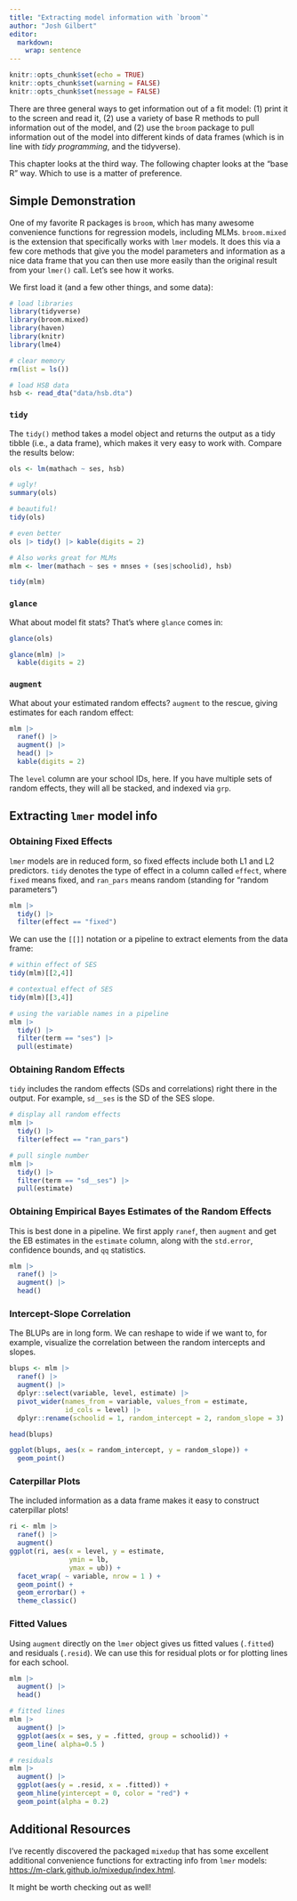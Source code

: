 ```yaml
---
title: "Extracting model information with `broom`"
author: "Josh Gilbert"
editor: 
  markdown: 
    wrap: sentence
---
```


```r
knitr::opts_chunk$set(echo = TRUE)
knitr::opts_chunk$set(warning = FALSE)
knitr::opts_chunk$set(message = FALSE)
```

There are three general ways to get information out of a fit model: (1) print it to the screen and read it, (2) use a variety of base R methods to pull information out of the model, and (2) use the `broom` package to pull information out of the model into different kinds of data frames (which is in line with *tidy programming*, and the tidyverse).

This chapter looks at the third way.
The following chapter looks at the "base R" way.
Which to use is a matter of preference.

## Simple Demonstration

One of my favorite R packages is `broom`, which has many awesome convenience functions for regression models, including MLMs.
`broom.mixed` is the extension that specifically works with `lmer` models.
It does this via a few core methods that give you the model parameters and information as a nice data frame that you can then use more easily than the original result from your `lmer()` call.
Let's see how it works.

We first load it (and a few other things, and some data):

```r
# load libraries
library(tidyverse)
library(broom.mixed)
library(haven)
library(knitr)
library(lme4)

# clear memory
rm(list = ls())

# load HSB data
hsb <- read_dta("data/hsb.dta")
```

### `tidy`

The `tidy()` method takes a model object and returns the output as a tidy tibble (i.e., a data frame), which makes it very easy to work with.
Compare the results below:

```r
ols <- lm(mathach ~ ses, hsb)

# ugly!
summary(ols)

# beautiful!
tidy(ols)

# even better
ols |> tidy() |> kable(digits = 2)

# Also works great for MLMs
mlm <- lmer(mathach ~ ses + mnses + (ses|schoolid), hsb)

tidy(mlm)
```

### `glance`

What about model fit stats?
That's where `glance` comes in:

```r
glance(ols)

glance(mlm) |> 
  kable(digits = 2)
```

### `augment`

What about your estimated random effects?
`augment` to the rescue, giving estimates for each random effect:

```r
mlm |> 
  ranef() |> 
  augment() |> 
  head() |> 
  kable(digits = 2)
```

The `level` column are your school IDs, here.
If you have multiple sets of random effects, they will all be stacked, and indexed via `grp`.

## Extracting `lmer` model info

### Obtaining Fixed Effects

`lmer` models are in reduced form, so fixed effects include both L1 and L2 predictors.
`tidy` denotes the type of effect in a column called `effect`, where `fixed` means fixed, and `ran_pars` means random (standing for "random parameters")

```r
mlm |> 
  tidy() |> 
  filter(effect == "fixed")
```

We can use the `[[]]` notation or a pipeline to extract elements from the data frame:

```r
# within effect of SES
tidy(mlm)[[2,4]]

# contextual effect of SES
tidy(mlm)[[3,4]]

# using the variable names in a pipeline
mlm |> 
  tidy() |> 
  filter(term == "ses") |> 
  pull(estimate)
```

### Obtaining Random Effects

`tidy` includes the random effects (SDs and correlations) right there in the output.
For example, `sd__ses` is the SD of the SES slope.

```r
# display all random effects
mlm |> 
  tidy() |> 
  filter(effect == "ran_pars")

# pull single number
mlm |> 
  tidy() |> 
  filter(term == "sd__ses") |> 
  pull(estimate)
```

### Obtaining Empirical Bayes Estimates of the Random Effects

This is best done in a pipeline.
We first apply `ranef`, then `augment` and get the EB estimates in the `estimate` column, along with the `std.error`, confidence bounds, and `qq` statistics.

```r
mlm |> 
  ranef() |> 
  augment() |> 
  head()
```

### Intercept-Slope Correlation

The BLUPs are in long form.
We can reshape to wide if we want to, for example, visualize the correlation between the random intercepts and slopes.

```r
blups <- mlm |> 
  ranef() |> 
  augment() |> 
  dplyr::select(variable, level, estimate) |> 
  pivot_wider(names_from = variable, values_from = estimate,
              id_cols = level) |> 
  dplyr::rename(schoolid = 1, random_intercept = 2, random_slope = 3)

head(blups)

ggplot(blups, aes(x = random_intercept, y = random_slope)) +
  geom_point()
```

### Caterpillar Plots

The included information as a data frame makes it easy to construct caterpillar plots!

```r
ri <- mlm |> 
  ranef() |> 
  augment() 
ggplot(ri, aes(x = level, y = estimate,
               ymin = lb,
               ymax = ub)) +
  facet_wrap( ~ variable, nrow = 1 ) +
  geom_point() +
  geom_errorbar() +
  theme_classic()
```

### Fitted Values

Using `augment` directly on the `lmer` object gives us fitted values (`.fitted`) and residuals (`.resid`).
We can use this for residual plots or for plotting lines for each school.

```r
mlm |> 
  augment() |> 
  head()

# fitted lines
mlm |> 
  augment() |> 
  ggplot(aes(x = ses, y = .fitted, group = schoolid)) +
  geom_line( alpha=0.5 )

# residuals
mlm |> 
  augment() |> 
  ggplot(aes(y = .resid, x = .fitted)) +
  geom_hline(yintercept = 0, color = "red") +
  geom_point(alpha = 0.2)
```

## Additional Resources

I've recently discovered the packaged `mixedup` that has some excellent additional convenience functions for extracting info from `lmer` models: <https://m-clark.github.io/mixedup/index.html>.

It might be worth checking out as well!
